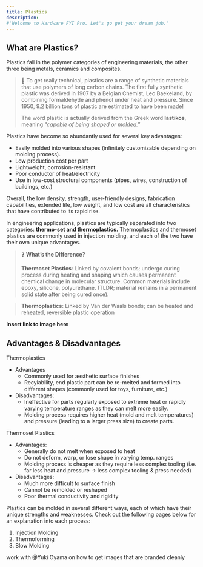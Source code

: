 ```yaml
---
title: Plastics
description:
#'Welcome to Hardware FYI Pro. Let's go get your dream job.'
---
```


## What are Plastics?

Plastics fall in the polymer categories of engineering materials, the other three being metals, ceramics and composites.

> 📖 To get really technical, plastics are a range of synthetic materials that use polymers of long carbon chains. The first fully synthetic plastic was derived in 1907 by a Belgian Chemist, Leo Baekeland, by combining formaldehyde and phenol under heat and pressure. Since 1950, 9.2 billion tons of plastic are estimated to have been made!
>
> The word plastic is actually derived from the Greek word **lastikos**, meaning “*capable of being shaped or molded.*”

Plastics have become so abundantly used for several key advantages:

- Easily molded into various shapes (infinitely customizable depending on molding process).
- Low production cost per part
- Lightweight, corrosion-resistant
- Poor conductor of heat/electricity
- Use in low-cost structural components (pipes, wires, construction of buildings, etc.)

Overall, the low density, strength, user-friendly designs, fabrication capabilities, extended life, low weight, and low cost are all characteristics that have contributed to its rapid rise.

In engineering applications, plastics are typically separated into two categories: **thermo-set and thermoplastics.** Thermoplastics and thermoset plastics are commonly used in injection molding, and each of the two have their own unique advantages.


> ❓ **What’s the Difference?**
>
> **Thermoset Plastics**: Linked by covalent bonds; undergo curing process during heating and shaping which causes permanent chemical change in molecular structure. Common materials include epoxy, silicone, polyurethane.
    (TLDR; material remains in a permanent solid state after being cured once).

> **Thermoplastics**: Linked by Van der Waals bonds; can be heated and reheated, reversible plastic operation

**Insert link to image here**

## Advantages & Disadvantages

Thermoplastics

- Advantages
    - Commonly used for aesthetic surface finishes
    - Recylability, end plastic part can be re-melted and formed into different shapes (commonly used for toys, furniture, etc.)
- Disadvantages:
    - Ineffective for parts regularly exposed to extreme heat or rapidly varying temperature ranges as they can melt more easily.
    - Molding process requires higher heat (mold and melt temperatures) and pressure (leading to a larger press size) to create parts.

Thermoset Plastics

- Advantages:
    - Generally do not melt when exposed to heat
    - Do not deform, warp, or lose shape in varying temp. ranges
    - Molding process is cheaper as they require less complex tooling (i.e. far less heat and pressure → less complex tooling & press needed)
- Disadvantages:
    - Much more difficult to surface finish
    - Cannot be remolded or reshaped
    - Poor thermal conductivity and rigidity

Plastics can be molded in several different ways, each of which have their unique strengths and weaknesses. Check out the following pages below for an explanation into each process:

1. Injection Molding
2. Thermoforming
3. Blow Molding

work with @Yuki Oyama on how to get images that are branded cleanly
